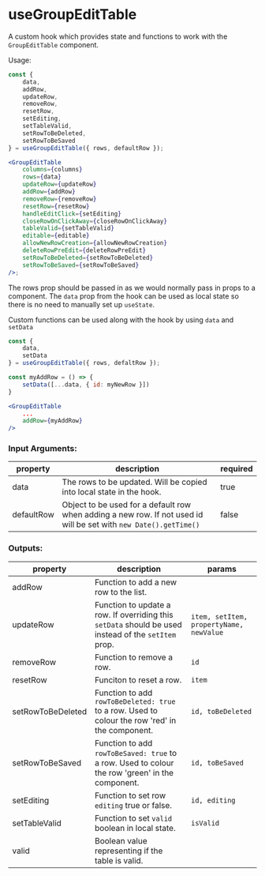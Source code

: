 
<Meta title="Hooks/useGroupEditTable" />

# useGroupEditTable

A custom hook which provides state and functions to work with the `GroupEditTable` component.

Usage:

```jsx
const {
    data,
    addRow,
    updateRow,
    removeRow,
    resetRow,
    setEditing,
    setTableValid,
    setRowToBeDeleted,
    setRowToBeSaved
} = useGroupEditTable({ rows, defaultRow });

<GroupEditTable
    columns={columns}
    rows={data}
    updateRow={updateRow}
    addRow={addRow}
    removeRow={removeRow}
    resetRow={resetRow}
    handleEditClick={setEditing}
    closeRowOnClickAway={closeRowOnClickAway}
    tableValid={setTableValid}
    editable={editable}
    allowNewRowCreation={allowNewRowCreation}
    deleteRowPreEdit={deleteRowPreEdit}
    setRowToBeDeleted={setRowToBeDeleted}
    setRowToBeSaved={setRowToBeSaved}
/>;
```

The rows prop should be passed in as we would normally pass in props to a component.
The `data` prop from the hook can be used as local state so there is no need to manually set up `useState`.

Custom functions can be used along with the hook by using `data` and `setData`

```jsx
const {
    data,
    setData
} = useGroupEditTable({ rows, defaltRow });

const myAddRow = () => {
    setData([...data, { id: myNewRow }])
}

<GroupEditTable
    ...
    addRow={myAddRow}
/>

```

### Input Arguments:

| property   | description                                                                                                       | required |
| ---------- | ----------------------------------------------------------------------------------------------------------------- | -------- |
| data       | The rows to be updated. Will be copied into local state in the hook.                                              | true     |
| defaultRow | Object to be used for a default row when adding a new row. If not used id will be set with `new Date().getTime()` | false    |

### Outputs:

| property          | description                                                                                          | params                                  |
| ----------------- | ---------------------------------------------------------------------------------------------------- | --------------------------------------- |
| addRow            | Function to add a new row to the list.                                                               |                                         |
| updateRow         | Function to update a row. If overriding this `setData` should be used instead of the `setItem` prop. | `item, setItem, propertyName, newValue` |
| removeRow         | Function to remove a row.                                                                            | `id`                                    |
| resetRow          | Funciton to reset a row.                                                                             | `item`                                  |
| setRowToBeDeleted | Function to add `rowToBeDeleted: true` to a row. Used to colour the row 'red' in the component.      | `id, toBeDeleted`                       |
| setRowToBeSaved   | Function to add `rowToBeSaved: true` to a row. Used to colour the row 'green' in the component.      | `id, toBeSaved`                         |
| setEditing        | Function to set row `editing` true or false.                                                         | `id, editing`                           |
| setTableValid     | Function to set `valid` boolean in local state.                                                      | `isValid`                               |
| valid             | Boolean value representing if the table is valid.                                                    |                                         |
